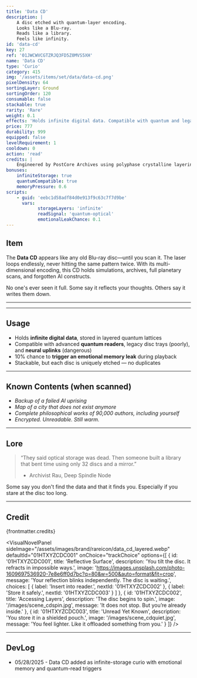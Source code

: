 ```yaml
---
title: 'Data CD'
description: |
    A disc etched with quantum-layer encoding.
    Looks like a Blu-ray.
    Reads like a library.
    Feels like infinity.
id: 'data-cd'
key: 27
ref: '01JWCWVCGTZRJQ3FD5Z0MVS5XH'
name: 'Data CD'
type: 'Curio'
category: 415
img: '/assets/items/set/data/data-cd.png'
pixelDensity: 64
sortingLayer: Ground
sortingOrder: 120
consumable: false
stackable: true
rarity: 'Rare'
weight: 0.1
effects: 'Holds infinite digital data. Compatible with quantum and legacy disc readers.'
price: 777
durability: 999
equipped: false
levelRequirement: 1
cooldown: 0
action: 'read'
credits: |
    Engineered by PostCore Archives using polyphase crystalline layering. Art by KBVE Pixel Workshop. Handle with light gloves.
bonuses:
    infiniteStorage: true
    quantumCompatible: true
    memoryPressure: 0.6
scripts:
    - guid: 'eebc1d58adf84d0e913f9c63c7f7d9be'
      vars:
            storageLayers: 'infinite'
            readSignal: 'quantum-optical'
            emotionalLeakChance: 0.1
---
```



## Item

The **Data CD** appears like any old Blu-ray disc—until you scan it.
The laser loops endlessly, never hitting the same pattern twice.
With its multi-dimensional encoding, this CD holds simulations, archives, full planetary scans, and forgotten AI constructs.

No one's ever seen it full. Some say it reflects your thoughts. Others say it writes them down.

---

<ItemDBPanel data={frontmatter} />

---

## Usage

- Holds **infinite digital data**, stored in layered quantum lattices  
- Compatible with advanced **quantum readers**, legacy disc trays (poorly), and **neural uplinks** (dangerous)  
- 10% chance to **trigger an emotional memory leak** during playback  
- Stackable, but each disc is uniquely etched — no duplicates

---

## Known Contents (when scanned)

- *Backup of a failed AI uprising*  
- *Map of a city that does not exist anymore*  
- *Complete philosophical works of 90,000 authors, including yourself*  
- *Encrypted. Unreadable. Still warm.*

---

## Lore

> “They said optical storage was dead. Then someone built a library that bent time using only 32 discs and a mirror.”  
> - Archivist Rau, Deep Spindle Node

Some say you don't find the data and that it finds you. 
Especially if you stare at the disc too long.

---

## Credit

{frontmatter.credits}

<VisualNovelPanel
  sideImage="/assets/images/brand/rareicon/data_cd_layered.webp"
  defaultId="01HTXYZCDC001"
  onChoice="trackChoice"
  options={[
    {
      id: '01HTXYZCDC001',
      title: 'Reflective Surface',
      description: 'You tilt the disc. It refracts in impossible ways.',
      image: 'https://images.unsplash.com/photo-1609697536920-7e8e6ff0d7bc?q=80&w=500&auto=format&fit=crop',
      message: 'Your reflection blinks independently. The disc is waiting.',
      choices: [
        { label: 'Insert into reader.', nextId: '01HTXYZCDC002' },
        { label: 'Store it safely.', nextId: '01HTXYZCDC003' }
      ]
    },
    {
      id: '01HTXYZCDC002',
      title: 'Accessing Layers',
      description: 'The disc begins to spin.',
      image: '/images/scene_cdspin.jpg',
      message: 'It does not stop. But you’re already inside.'
    },
    {
      id: '01HTXYZCDC003',
      title: 'Unread Yet Known',
      description: 'You store it in a shielded pouch.',
      image: '/images/scene_cdquiet.jpg',
      message: 'You feel lighter. Like it offloaded something from you.'
    }
  ]}
/>

---

## DevLog

- 05/28/2025 - Data CD added as infinite-storage curio with emotional memory and quantum-read triggers
